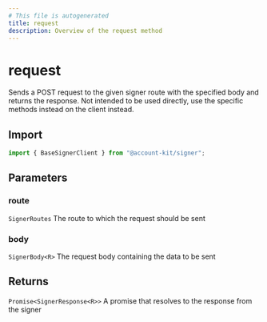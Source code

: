 ```yaml
---
# This file is autogenerated
title: request
description: Overview of the request method
---
```


# request

Sends a POST request to the given signer route with the specified body and returns the response.
Not intended to be used directly, use the specific methods instead on the client instead.

## Import

```ts
import { BaseSignerClient } from "@account-kit/signer";
```

## Parameters

### route

`SignerRoutes`
The route to which the request should be sent

### body

`SignerBody<R>`
The request body containing the data to be sent

## Returns

`Promise<SignerResponse<R>>`
A promise that resolves to the response from the signer
